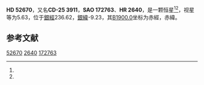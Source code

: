 {{Starbox begin
| name = HD 52670
}}
{{Starbox observe
| epoch = [[J2000.0|J2000.0]]
| constell = {{星座名待查}}<ref name=SIMBAD>{{cite web
 | url=http://simbad.u-strasbg.fr/simbad/sim-id?Ident=HR+2640
 | title =Pulsating variable Star
 | publisher=Centre de Données astronomiques de Strasbourg
 | work=SIMBAD
 | accessdate=2012-07-13}}</ref><ref name=DATA>{{cite web
 | url=http://vizier.u-strasbg.fr/viz-bin/VizieR-5?-out.add=.&-source=5050&-corr=PK=HR&-out.max=9999&HR=2640
 | title=VizieR Detailed Page
 | accessdate=2012-07-13
 | archive-date=2016-03-05
 | archive-url=https://web.archive.org/web/20160305201704/http://vizier.u-strasbg.fr/viz-bin/VizieR-5?-out.add=.&-source=5050&-corr=PK=HR&-out.max=9999&HR=2640
 | dead-url=no
 }}</ref>
| 星官 = 
| ra = {{RA|7|1|5.9}}<ref name=SIMBAD /><ref name=DATA />
| dec = {{DEC|-25|12|55}}<ref name=SIMBAD /><ref name=DATA />
| appmag_v = 5.63<ref name=SIMBAD /><ref name=DATA />
}}
{{Starbox character
| class = B2V<ref name=SIMBAD /><ref name=DATA />
| b-v = -0.17<ref name=SIMBAD /><ref name=DATA />
| u-b = <ref name=SIMBAD /><ref name=DATA />
| r-i = <ref name=SIMBAD /><ref name=DATA />
| variable = 
}}
{{Starbox astrometry
| radial_v = 
| prop_mo_ra = 6
| parallax = 
| p_error = 
}}
{{Starbox catalog
| names =CD-25 3911，[[SAO星表|SAO]] 172763，[[HD星表|HD]] 52670，[[HR星表|HR]] 2640}}
{{Starbox reference |Simbad=HR+2640}}
{{Starbox end}}

'''HD 52670'''，又名'''CD-25 3911'''，'''SAO 172763'''、'''HR 2640'''，是一颗恒星<ref name=SIMBAD /><ref name=DATA />，视星等为5.63，位于[[銀道座標系|銀經]]236.62，[[銀道座標系|銀緯]]-9.23，其[[B1900.0|B1900.0]]坐标为赤經{{RA|6|56|59.3}}，赤緯{{DEC|-25|-9.23|26}}。

== 参考文献 ==
{{reflist}}

{{star-stub}}

[[Category:HD和HDE天體|52670]]
[[Category:HR天體|2640]]
[[Category:SAO天體|172763]]
